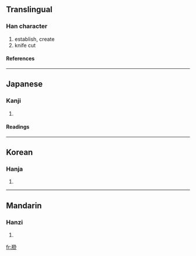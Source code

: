 {{see|創}}

==Translingual==
===Han character===
{{Han char|rn=18|rad=刀|as=08|sn=10|four=|canj=廿廿尸竹金 (TTSHC), 廿廿尸竹戈 (TTSHI), XX廿廿尸 (XXTTS)}}
# establish, create
# knife cut
====References====
{{Han ref|kx=0141.090|dkj=02040|hdz=10343.040|uh=5259|ud=21081}}
----
==Japanese==
===Kanji===
{{ja-kanji|grade=|rs=刀08}}
# {{defn|Japanese}}
====Readings====
{{ja-readings|on=[[そう]] (sō)|kun=[[きず]] (kizu), [[はじめる]] (hajimeru)}}
----
==Korean==
===Hanja===
{{ko-hanja|hangeul=창|rv=chang|mr=ch'ang}}
# {{defn|Korean}}
----
==Mandarin==
===Hanzi===
{{cmn-hanzi|pin=[[chuàng]] (chuang4)|wg=ch'uang<sup>4</sup>}}
# {{defn|Mandarin}}

[[fr:剙]]